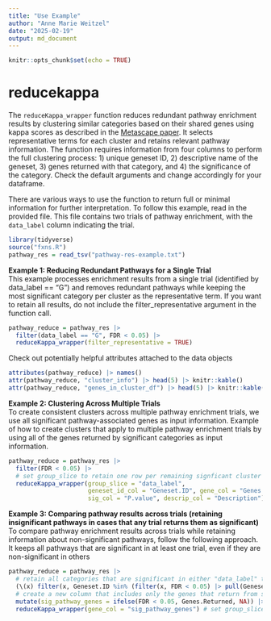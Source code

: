 ```yaml
---
title: "Use Example"
author: "Anne Marie Weitzel"
date: "2025-02-19"
output: md_document
---
```


```r
knitr::opts_chunk$set(echo = TRUE)
```

# reducekappa  
The `reduceKappa_wrapper` function reduces redundant pathway enrichment results by clustering similar categories based on their shared genes using kappa scores as described in the [Metascape paper](https://www.nature.com/articles/s41467-019-09234-6). It selects representative terms for each cluster and retains relevant pathway information. The function requires information from four columns to perform the full clustering process: 1) unique geneset ID, 2) descriptive name of the geneset, 3) genes returned with that category, and 4) the significance of the category. Check the default arguments and change accordingly for your dataframe. 

There are various ways to use the function to return full or minimal information for further interpretation. To follow this example, read in the provided file. This file contains two trials of pathway enrichment, with the `data_label` column indicating the trial. 
```r
library(tidyverse)
source("fxns.R")
pathway_res = read_tsv("pathway-res-example.txt")
```

**Example 1: Reducing Redundant Pathways for a Single Trial**  
This example processes enrichment results from a single trial (identified by data_label == "G") and removes redundant pathways while keeping the most significant category per cluster as the representative term. If you want to retain all results, do not include the filter_representative argument in the function call. 
```r
pathway_reduce = pathway_res |> 
  filter(data_label == "G", FDR < 0.05) |> 
  reduceKappa_wrapper(filter_representative = TRUE)
```

Check out potentially helpful attributes attached to the data objects
```r
attributes(pathway_reduce) |> names()
attr(pathway_reduce, "cluster_info") |> head(5) |> knitr::kable()
attr(pathway_reduce, "genes_in_cluster_df") |> head(5) |> knitr::kable()
```

**Example 2: Clustering Across Multiple Trials**  
To create consistent clusters across multiple pathway enrichment trials, we use all significant pathway-associated genes as input information. 
Example of how to create clusters that apply to multiple pathway enrichment trials by using all of the genes returned by significant categories as input information. 
```r
pathway_reduce = pathway_res |> 
  filter(FDR < 0.05) |> 
  # set group_slice to retain one row per remaining signficant cluster for each group
  reduceKappa_wrapper(group_slice = "data_label", 
                      geneset_id_col = "Geneset.ID", gene_col = "Genes.Returned", 
                      sig_col = "P.value", descrip_col = "Description")
```

**Example 3: Comparing pathway results across trials (retaining insignificant pathways in cases that any trial returns them as significant)**  
To compare pathway enrichment results across trials while retaining information about non-significant pathways, follow the following approach. It keeps all pathways that are significant in at least one trial, even if they are non-significant in others
```r
pathway_reduce = pathway_res |> 
  # retain all categories that are significant in either "data_label" trial.
  (\(x) filter(x, Geneset.ID %in% (filter(x, FDR < 0.05) |> pull(Geneset.ID))))() |> 
  # create a new column that includes only the genes that return from significant categories
  mutate(sig_pathway_genes = ifelse(FDR < 0.05, Genes.Returned, NA)) |> 
  reduceKappa_wrapper(gene_col = "sig_pathway_genes") # set group_slice = "data_label" to keep the most significant category in the cluster per group
```